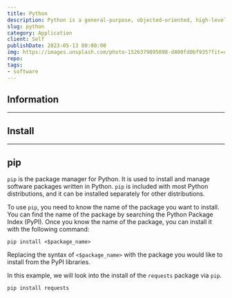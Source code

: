 ```yaml
---
title: Python
description: Python is a general-purpose, objected-oriented, high-level programming language.  It is known for its simplicity, readability, and versatility. Python is often used for web development, data science, machine learning, and artificial intelligence.
slug: python
category: Application
client: Self
publishDate: 2023-05-13 00:00:00
img: https://images.unsplash.com/photo-1526379095098-d400fd0bf935?fit=crop&w=1400&h=700&q=75
repo: 
tags:
- software
---
```



<MDXLayer title={frontmatter.title} description={frontmatter.description}>
<Widget img={frontmatter.img} skeleton={false}>
<MDXJS>


## Information

---

## Install

---

## pip

`pip` is the package manager for Python. 
It is used to install and manage software packages written in Python. 
`pip` is included with most Python distributions, and it can be installed separately for other distributions.

To use `pip`, you need to know the name of the package you want to install. 
You can find the name of the package by searching the Python Package Index (PyPI). 
Once you know the name of the package, you can install it with the following command:

```shell
pip install <$package_name>
```

Replacing the syntax of `<$package_name>` with the package you would like to install from the PyPI libraries.

In this example, we will look into the install of the `requests` package via `pip`.

```shell
pip install requests
```

</MDXJS>
</Widget>
</MDXLayer>